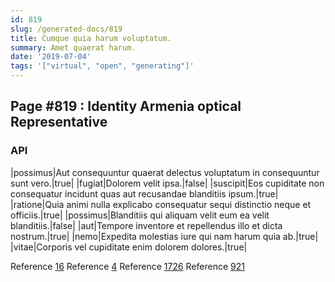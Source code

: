 ```yaml
---
id: 819
slug: /generated-docs/819
title: Cumque quia harum voluptatum.
summary: Amet quaerat harum.
date: '2019-07-04'
tags: '["virtual", "open", "generating"]'
---
```


## Page #819 : Identity Armenia optical Representative
### API

|possimus|Aut consequuntur quaerat delectus voluptatum in consequuntur sunt vero.|true|
|fugiat|Dolorem velit ipsa.|false|
|suscipit|Eos cupiditate non consequatur incidunt quas aut recusandae blanditiis ipsum.|true|
|ratione|Quia animi nulla explicabo consequatur sequi distinctio neque et officiis.|true|
|possimus|Blanditiis qui aliquam velit eum ea velit blanditiis.|false|
|aut|Tempore inventore et repellendus illo et dicta nostrum.|true|
|nemo|Expedita molestias iure qui nam harum quia ab.|true|
|vitae|Corporis vel cupiditate enim dolorem dolores.|true|

Reference [16](/16)
Reference [4](/4)
Reference [1726](/1726)
Reference [921](/921)



